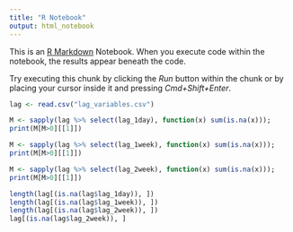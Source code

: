 ```yaml
---
title: "R Notebook"
output: html_notebook
---
```


This is an [R Markdown](http://rmarkdown.rstudio.com) Notebook. When you execute code within the notebook, the results appear beneath the code. 

Try executing this chunk by clicking the *Run* button within the chunk or by placing your cursor inside it and pressing *Cmd+Shift+Enter*. 

```r
lag <- read.csv("lag_variables.csv")
```

```r
M <- sapply(lag %>% select(lag_1day), function(x) sum(is.na(x)));
print(M[M>0][[1]])

M <- sapply(lag %>% select(lag_1week), function(x) sum(is.na(x)));
print(M[M>0][[1]])

M <- sapply(lag %>% select(lag_2week), function(x) sum(is.na(x)));
print(M[M>0][[1]])

```

```r
length(lag[(is.na(lag$lag_1day)), ])
length(lag[(is.na(lag$lag_1week)), ])
length(lag[(is.na(lag$lag_2week)), ])
lag[(is.na(lag$lag_2week)), ]
```